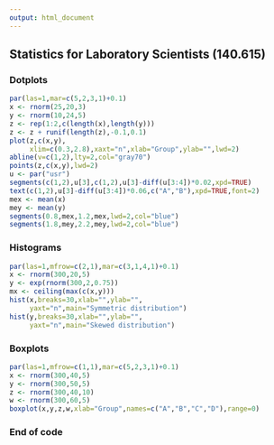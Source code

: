 ```yaml
---
output: html_document
---
```

## Statistics for Laboratory Scientists (140.615)

### Dotplots

```r
par(las=1,mar=c(5,2,3,1)+0.1)
x <- rnorm(25,20,3)
y <- rnorm(10,24,5)
z <- rep(1:2,c(length(x),length(y)))
z <- z + runif(length(z),-0.1,0.1)
plot(z,c(x,y),
     xlim=c(0.3,2.8),xaxt="n",xlab="Group",ylab="",lwd=2)
abline(v=c(1,2),lty=2,col="gray70")
points(z,c(x,y),lwd=2)
u <- par("usr")
segments(c(1,2),u[3],c(1,2),u[3]-diff(u[3:4])*0.02,xpd=TRUE)
text(c(1,2),u[3]-diff(u[3:4])*0.06,c("A","B"),xpd=TRUE,font=2)
mex <- mean(x)
mey <- mean(y)
segments(0.8,mex,1.2,mex,lwd=2,col="blue")
segments(1.8,mey,2.2,mey,lwd=2,col="blue")
```

### Histograms

```r
par(las=1,mfrow=c(2,1),mar=c(3,1,4,1)+0.1)
x <- rnorm(300,20,5)
y <- exp(rnorm(300,2,0.75))
mx <- ceiling(max(c(x,y)))
hist(x,breaks=30,xlab="",ylab="",
     yaxt="n",main="Symmetric distribution")
hist(y,breaks=30,xlab="",ylab="",
     yaxt="n",main="Skewed distribution")
```

### Boxplots

```r
par(las=1,mfrow=c(1,1),mar=c(5,2,3,1)+0.1)
x <- rnorm(300,40,5)
y <- rnorm(300,50,5)
z <- rnorm(300,40,10)
w <- rnorm(300,60,5)
boxplot(x,y,z,w,xlab="Group",names=c("A","B","C","D"),range=0)
```

### End of code

